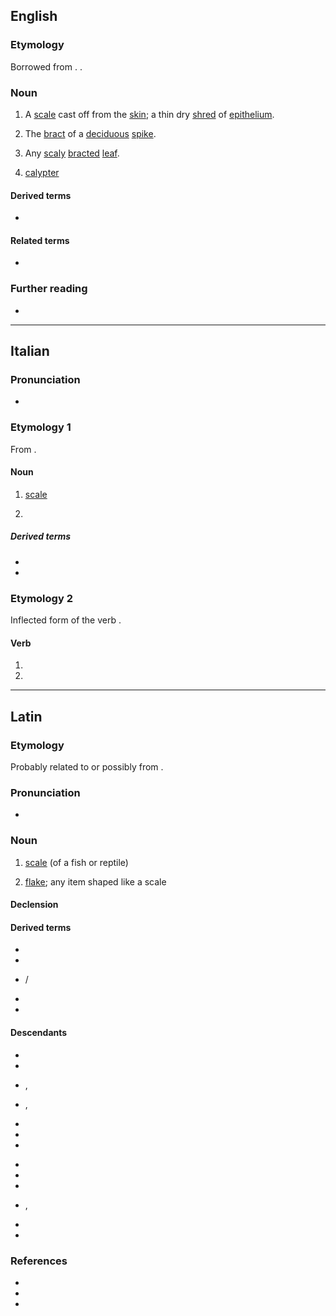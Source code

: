 ==English==

===Etymology===
Borrowed from {{bor|en|la|squāma||scale}}. {{doublet|en|squame}}.

===Noun===
{{en-noun|squamae|s}}

# {{lb|en|medicine}} A [[scale]] cast off from the [[skin]]; a thin dry [[shred]] of [[epithelium]].
# {{lb|en|botany}} The [[bract]] of a [[deciduous]] [[spike]].
# {{lb|en|botany}} Any [[scaly]] [[bracted]] [[leaf]].
# {{lb|en|entomology}} [[calypter]]

====Derived terms====
* {{l|en|squamation}}

====Related terms====
* {{l|en|squamous}}

===Further reading===
* {{R:OneLook}}

{{Webster 1913}}

----

==Italian==

===Pronunciation===
* {{it-IPA|squàma}}

===Etymology 1===
From {{inh|it|la|squāma}}.

====Noun====
{{it-noun|f}}

# {{lb|it|zoology}} [[scale]] {{gloss|keratin piece covering the skin of reptiles and fishes}}
#: {{syn|it|scaglia}}
# {{lb|it|skeleton}} {{l|en|squama}}

=====Derived terms=====
* {{l|it|squamare}}
* {{l|it|squamoso}}

===Etymology 2===
Inflected form of the verb {{m|it|squamare}}.

====Verb====
{{head|it|verb form}}

# {{inflection of|it|squamare||3|s|pres|indc}}
# {{inflection of|it|squamare||2|s|impr}}

----

==Latin==

===Etymology===
Probably related to {{m|la|squālus||filthy, foul}} or possibly from {{der|la|ine-pro|*(s)kewH-||to cover}}.

===Pronunciation===
* {{la-IPA|squāma}}

===Noun===
{{la-noun|squāma<1>}}

# [[scale]] (of a fish or reptile)
# {{lb|la|by extension}} [[flake]]; any item shaped like a scale

====Declension====
{{la-ndecl|squāma<1>}}

====Derived terms====
* {{l|la|squāmātus}}
* {{l|la|squāmeus}}
* {{l|la|squāmifer}} / {{l|la|squāmiger}}
* {{l|la|squāmōsus}}
* {{l|la|squāmula}}

====Descendants====
{{top2}}
* {{desc|rup|scamã}}
* {{desc|ast|escama}}
* {{desc|ca|escama}}, {{l|ca|esquama}}
* {{desc|en|squama}}, {{l|en|squame}}
* {{desc|fr|squame}}
* {{desc|gl|escama}}
* {{desc|it|squama}}
{{mid2}}
* {{desc|oc|escauma}}
* {{desc|fro|eschame}}
* {{desc|pt|escama}}
* {{desc|ro|scamă}}, {{l|ro|scvamă}}
* {{desc|es|escama}}
* {{desc|vec|sčiàma}}
{{bottom}}

===References===
* {{R:L&S}}
* {{R:Elementary Lewis}}
* {{R:Gaffiot}}